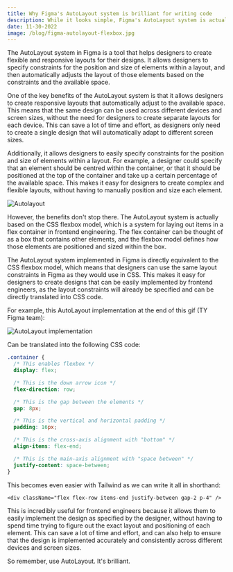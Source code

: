 ```yaml
---
title: Why Figma's AutoLayout system is brilliant for writing code
description: While it looks simple, Figma's AutoLayout system is actually designed on the Flexbox CSS model.
date: 11-30-2022
image: /blog/figma-autolayout-flexbox.jpg
---
```


The AutoLayout system in Figma is a tool that helps designers to create flexible and responsive layouts for their designs. It allows designers to specify constraints for the position and size of elements within a layout, and then automatically adjusts the layout of those elements based on the constraints and the available space.

One of the key benefits of the AutoLayout system is that it allows designers to create responsive layouts that automatically adjust to the available space. This means that the same design can be used across different devices and screen sizes, without the need for designers to create separate layouts for each device. This can save a lot of time and effort, as designers only need to create a single design that will automatically adapt to different screen sizes.

Additionally, it allows designers to easily specify constraints for the position and size of elements within a layout. For example, a designer could specify that an element should be centred within the container, or that it should be positioned at the top of the container and take up a certain percentage of the available space. This makes it easy for designers to create complex and flexible layouts, without having to manually position and size each element.

![Autolayout](/blog/neutral-autolayout-flexbox.png)

However, the benefits don't stop there. The AutoLayout system is actually based on the CSS flexbox model, which is a system for laying out items in a flex container in frontend engineering. The flex container can be thought of as a box that contains other elements, and the flexbox model defines how those elements are positioned and sized within the box.

The AutoLayout system implemented in Figma is directly equivalent to the CSS flexbox model, which means that designers can use the same layout constraints in Figma as they would use in CSS. This makes it easy for designers to create designs that can be easily implemented by frontend engineers, as the layout constraints will already be specified and can be directly translated into CSS code.

For example, this AutoLayout implementation at the end of this gif (TY Figma team):

![AutoLayout implementation](/blog/figma-autolayout.gif)

Can be translated into the following CSS code:

```css
.container {
  /* This enables flexbox */
  display: flex;

  /* This is the down arrow icon */
  flex-direction: row;

  /* This is the gap between the elements */
  gap: 8px;

  /* This is the vertical and horizontal padding */
  padding: 16px;

  /* This is the cross-axis alignment with "bottom" */
  align-items: flex-end;

  /* This is the main-axis alignment with "space between" */
  justify-content: space-between;
}
```

This becomes even easier with Tailwind as we can write it all in shorthand:

```tsx
<div className="flex flex-row items-end justify-between gap-2 p-4" />
```

This is incredibly useful for frontend engineers because it allows them to easily implement the design as specified by the designer, without having to spend time trying to figure out the exact layout and positioning of each element. This can save a lot of time and effort, and can also help to ensure that the design is implemented accurately and consistently across different devices and screen sizes.

So remember, use AutoLayout. It's brilliant.
